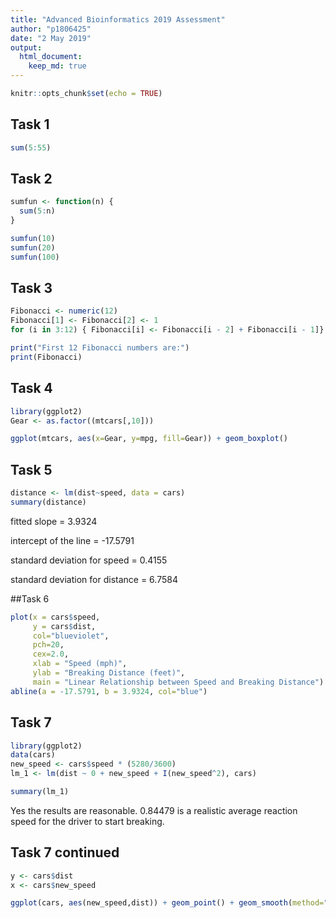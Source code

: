---
title: "Advanced Bioinformatics 2019 Assessment"
author: "p1806425"
date: "2 May 2019"
output:
  html_document:
    keep_md: true
---

```{r setup, include=FALSE}
knitr::opts_chunk$set(echo = TRUE)
```

## Task 1

```{r, comment=NA}
sum(5:55)
```

## Task 2
```{r, comment=NA}
sumfun <- function(n) {
  sum(5:n)
}

sumfun(10)
sumfun(20)
sumfun(100)
```

## Task 3
```{r}
Fibonacci <- numeric(12)
Fibonacci[1] <- Fibonacci[2] <- 1
for (i in 3:12) { Fibonacci[i] <- Fibonacci[i - 2] + Fibonacci[i - 1]}

print("First 12 Fibonacci numbers are:")
print(Fibonacci)
```

## Task 4
```{r, comment=NA}
library(ggplot2)
Gear <- as.factor((mtcars[,10]))

ggplot(mtcars, aes(x=Gear, y=mpg, fill=Gear)) + geom_boxplot() 

```


## Task 5
```{r, comment=NA}
distance <- lm(dist~speed, data = cars)
summary(distance)
```
fitted slope = 3.9324  

intercept of the line = -17.5791  

standard deviation for speed = 0.4155  

standard deviation for distance = 6.7584  



##Task 6
```{r}
plot(x = cars$speed,                          
     y = cars$dist,
     col="blueviolet",
     pch=20,
     cex=2.0,
     xlab = "Speed (mph)",
     ylab = "Breaking Distance (feet)",
     main = "Linear Relationship between Speed and Breaking Distance")
abline(a = -17.5791, b = 3.9324, col="blue")
```


## Task 7
```{r}
library(ggplot2)
data(cars)
new_speed <- cars$speed * (5280/3600)
lm_1 <- lm(dist ~ 0 + new_speed + I(new_speed^2), cars)

summary(lm_1)
```
Yes the results are reasonable. 0.84479 is a realistic average reaction speed for the driver to start breaking.


## Task 7 continued
```{r}
y <- cars$dist
x <- cars$new_speed

ggplot(cars, aes(new_speed,dist)) + geom_point() + geom_smooth(method="lm", formula="y~0+x+I(x^2)") + labs(title= "Average reaction time for driver to start breaking", x="speed (seconds)", y="breaking distance (feet)") + theme_bw() + theme(plot.title = element_text(hjust=0.5))

```


